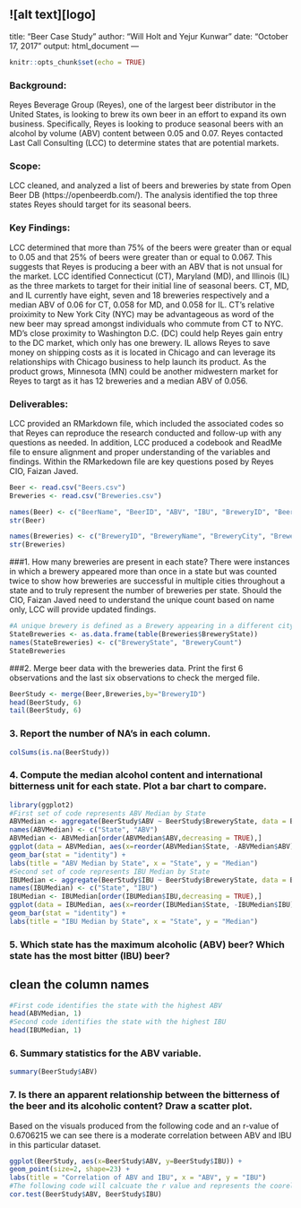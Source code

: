 ![alt text][logo]
---
title: "Beer Case Study"
author: "Will Holt and Yejur Kunwar"
date: "October 17, 2017"
output: html_document
---

```{r setup, include=FALSE}
knitr::opts_chunk$set(echo = TRUE)
```

### Background:
Reyes Beverage Group (Reyes), one of the largest beer distributor in the United States, is looking to brew its own beer in an effort to expand its own business. Specifically, Reyes is looking to produce seasonal beers with an alcohol by volume (ABV) content between 0.05 and 0.07. Reyes contacted Last Call Consulting (LCC) to determine states that are potential markets. 


### Scope:
LCC cleaned, and analyzed a list of beers and breweries by state from Open Beer DB (https://openbeerdb.com/). The analysis identified the top three states Reyes should target for its seasonal beers.


### Key Findings:
LCC determined that more than 75% of the beers were greater than or equal to 0.05 and that 25% of beers were greater than or equal to 0.067. This suggests that Reyes is producing a beer with an ABV that is not unsual for the market.
LCC identified Connecticut (CT), Maryland (MD), and Illinois (IL) as the three markets to target for their initial line of seasonal beers. CT, MD, and IL currently have eight, seven and 18 breweries respectively and a median ABV of 0.06 for CT, 0.058 for MD, and 0.058 for IL. CT's relative proiximity to New York City (NYC) may be advantageous as word of the new beer may spread amongst individuals who commute from CT to NYC. MD's close proximity to Washington D.C. (DC) could help Reyes gain entry to the DC market, which only has one brewery. IL allows Reyes to save money on shipping costs as it is located in Chicago and can leverage its relationships with Chicago business to help launch its product. As the product grows, Minnesota (MN) could be another midwestern market for Reyes to targt as it has 12 breweries and a median ABV of 0.056.

### Deliverables:
LCC provided an RMarkdown file, which included the associated codes so that Reyes can reproduce the research conducted and follow-up with any questions as needed. 
In addition, LCC produced a codebook and ReadMe file to ensure alignment and proper understanding of the variables and findings.
Within the RMarkedown file are key questions posed by Reyes CIO, Faizan Javed. 
```{r}
Beer <- read.csv("Beers.csv")
Breweries <- read.csv("Breweries.csv")
```


```{r}
names(Beer) <- c("BeerName", "BeerID", "ABV", "IBU", "BreweryID", "BeerStyle", "Ounces")
str(Beer)
```

```{r}
names(Breweries) <- c("BreweryID", "BreweryName", "BreweryCity", "BreweryState")
str(Breweries)
```



###1. How many breweries are present in each state?
There were instances in which a brewery appeared more than once in a state but was counted twice to show how breweries are successful in multiple cities throughout a state and to truly represent the number of breweries per state.
Should the CIO, Faizan Javed need to understand the unique count based on name only, LCC will provide updated findings.
```{r}
#A unique brewery is defined as a Brewery appearing in a different city (e.g. Victory Brewing, Kennett; Victory Brewing, Downingtown)
StateBreweries <- as.data.frame(table(Breweries$BreweryState))
names(StateBreweries) <- c("BreweryState", "BreweryCount")
StateBreweries
```


###2. Merge beer data with the breweries data. Print the first 6 observations and the last six observations to check the merged file.

```{r}
BeerStudy <- merge(Beer,Breweries,by="BreweryID")
head(BeerStudy, 6)
tail(BeerStudy, 6)
```


### 3. Report the number of NA's in each column.

```{r}
colSums(is.na(BeerStudy))
```

### 4. Compute the median alcohol content and international bitterness unit for each state. Plot a bar chart to compare.

```{r}
library(ggplot2)
#First set of code represents ABV Median by State
ABVMedian <- aggregate(BeerStudy$ABV ~ BeerStudy$BreweryState, data = BeerStudy, median)
names(ABVMedian) <- c("State", "ABV")
ABVMedian <- ABVMedian[order(ABVMedian$ABV,decreasing = TRUE),]
ggplot(data = ABVMedian, aes(x=reorder(ABVMedian$State, -ABVMedian$ABV), y=ABVMedian$ABV)) +
geom_bar(stat = "identity") +
labs(title = "ABV Median by State", x = "State", y = "Median")
#Second set of code represents IBU Median by State
IBUMedian <- aggregate(BeerStudy$IBU ~ BeerStudy$BreweryState, data = BeerStudy, median)
names(IBUMedian) <- c("State", "IBU")
IBUMedian <- IBUMedian[order(IBUMedian$IBU,decreasing = TRUE),]
ggplot(data = IBUMedian, aes(x=reorder(IBUMedian$State, -IBUMedian$IBU), y=IBUMedian$IBU)) +
geom_bar(stat = "identity") +
labs(title = "IBU Median by State", x = "State", y = "Median")
```


### 5. Which state has the maximum alcoholic (ABV) beer? Which state has the most bitter (IBU) beer?
## clean the column names
```{r}
#First code identifies the state with the highest ABV
head(ABVMedian, 1)
#Second code identifies the state with the highest IBU
head(IBUMedian, 1)
```

### 6. Summary statistics for the ABV variable.

```{r}
summary(BeerStudy$ABV)
```

### 7. Is there an apparent relationship between the bitterness of the beer and its alcoholic content? Draw a scatter plot.
Based on the visuals produced from the following code and an r-value of 0.6706215 we can see there is a moderate correlation between ABV and IBU in this particular dataset.

```{r}
ggplot(BeerStudy, aes(x=BeerStudy$ABV, y=BeerStudy$IBU)) + 
geom_point(size=2, shape=23) + 
labs(title = "Correlation of ABV and IBU", x = "ABV", y = "IBU")
#The following code will calcuate the r value and represents the coorelation between ABV and IBU
cor.test(BeerStudy$ABV, BeerStudy$IBU)
```
